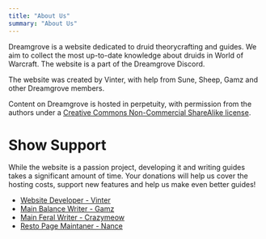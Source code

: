 ```yaml
---
title: "About Us"
summary: "About Us"
---
```


Dreamgrove is a website dedicated to druid theorycrafting and guides. We aim to collect the most up-to-date knowledge about druids in World of Warcraft. The website is a part of the Dreamgrove Discord.

The website was created by Vinter, with help from Sune, Sheep, Gamz and other Dreamgrove members.

Content on Dreamgrove is hosted in perpetuity, with permission from the authors under a [Creative Commons Non-Commercial ShareAlike license](https://creativecommons.org/licenses/by-nc-sa/4.0/).

# Show Support
While the website is a passion project, developing it and writing guides takes a significant amount of time. Your donations will help us cover the hosting costs, support new features and help us make even better guides!

- [Website Developer - Vinter](https://buymeacoffee.com/vinter)
- [Main Balance Writer - Gamz](https://buymeacoffee.com/gamz)
- [Main Feral Writer - Crazymeow](https://buymeacoffee.com/CelestialRepose)
- [Resto Page Maintaner - Nance](https://ko-fi.com/im_nance)
